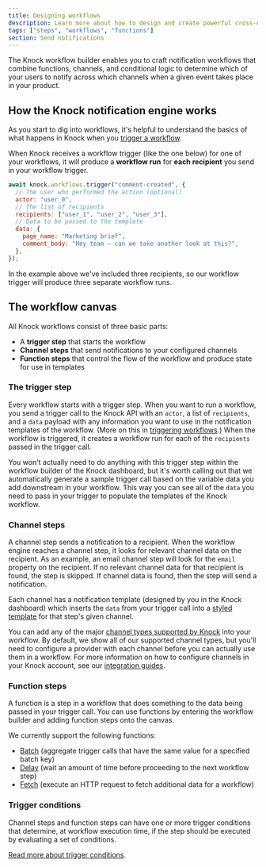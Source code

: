 ```yaml
---
title: Designing workflows
description: Learn more about how to design and create powerful cross-channel notification workflows in Knock
tags: ["steps", "workflows", "functions"]
section: Send notifications
---
```


The Knock workflow builder enables you to craft notification workflows that combine functions, channels, and conditional logic to determine which of your users to notify across which channels when a given event takes place in your product.

## How the Knock notification engine works

As you start to dig into workflows, it's helpful to understand the basics of what happens in Knock when you [trigger a workflow](/send-notifications/triggering-workflows).

When Knock receives a workflow trigger (like the one below) for one of your workflows, it will produce a **workflow run** for **each recipient** you send in your workflow trigger.

```js A workflow trigger for three recipients
await knock.workflows.trigger("comment-created", {
  // The user who performed the action (optional)
  actor: "user_0",
  // The list of recipients
  recipients: ["user_1", "user_2", "user_3"],
  // Data to be passed to the template
  data: {
    page_name: "Marketing brief",
    comment_body: "Hey team — can we take another look at this?",
  },
});
```

In the example above we've included three recipients, so our workflow trigger will produce three separate workflow runs.

## The workflow canvas

All Knock workflows consist of three basic parts:

- A **trigger step** that starts the workflow
- **Channel steps** that send notifications to your configured channels
- **Function steps** that control the flow of the workflow and produce state for use in templates

### The trigger step

Every workflow starts with a trigger step. When you want to run a workflow, you send a trigger call to the Knock API with an `actor`, a list of `recipients`, and a `data` payload with any information you want to use in the notification templates of the workflow. (More on this in [triggering workflows](/send-notifications/triggering-workflows).) When the workflow is triggered, it creates a workflow run for each of the `recipients` passed in the trigger call.

You won't actually need to do anything with this trigger step within the workflow builder of the Knock dashboard, but it's worth calling out that we automatically generate a sample trigger call based on the variable data you add downstream in your workflow. This way you can see all of the `data` you need to pass in your trigger to populate the templates of the Knock workflow.

### Channel steps

A channel step sends a notification to a recipient. When the workflow engine reaches a channel step, it looks for relevant channel data on the recipient. As an example, an email channel step will look for the `email` property on the recipient. If no relevant channel data for that recipient is found, the step is skipped. If channel data is found, then the step will send a notification. 

Each channel has a notification template (designed by you in the Knock dashboard) which inserts the `data` from your trigger call into a [styled template](/send-notifications/designing-workflows/template-editor) for that step's given channel.

You can add any of the major [channel types supported by Knock](/integrations/overview#supported-channel-providers) into your workflow. By default, we show all of our supported channel types, but you'll need to configure a provider with each channel before you can actually use them in a workflow. For more information on how to configure channels in your Knock account, see our [integration guides](/integrations/overview).

### Function steps

A function is a step in a workflow that does something to the data being passed in your trigger call. You can use functions by entering the workflow builder and adding function steps onto the canvas.

We currently support the following functions:

- [Batch](/send-notifications/designing-workflows/batch-function) (aggregate trigger calls that have the same value for a specified batch key)
- [Delay](/send-notifications/designing-workflows/delay-function) (wait an amount of time before proceeding to the next workflow step)
- [Fetch](/send-notifications/designing-workflows/fetch-function) (execute an HTTP request to fetch additional data for a workflow)

### Trigger conditions

Channel steps and function steps can have one or more trigger conditions that determine, at workflow execution time, if the step should be executed by evaluating a set of conditions.

[Read more about trigger conditions](/send-notifications/designing-workflows/trigger-conditions).
